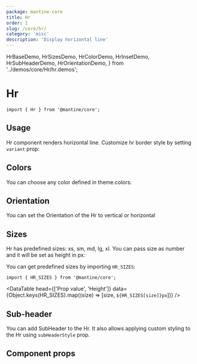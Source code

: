 ```yaml
---
package: mantine-core
title: Hr
order: 1
slug: /core/hr/
category: 'misc'
description: 'Display horizontal line'
---
```


  HrBaseDemo,
  HrSizesDemo,
  HrColorDemo,
  HrInsetDemo,
  HrSubHeaderDemo,
  HrOrientationDemo,
} from '../demos/core/Hr/hr.demos';

# Hr

<PageHeader source="mantine-core/src/Hr/Hr.tsx" docs="core/Hr.mdx" package="@mantine/core" />

```tsx
import { Hr } from '@mantine/core';
```

## Usage

Hr component renders horizontal line.
Customize hr border style by setting `variant` prop:

<HrBaseDemo />

## Colors

You can choose any color defined in <GatsbyLink to="/pages/theming/#colors">theme.colors</GatsbyLink>:

<HrColorDemo />

## Orientation

You can set the Orientation of the Hr to vertical or horizontal

<HrOrientationDemo />

## Sizes

Hr has predefined sizes: xs, sm, md, lg, xl.
You can pass size as number and it will be set as height in px:

<HrSizesDemo />

You can get predefined sizes by importing `HR_SIZES`:

```tsx
import { HR_SIZES } from '@mantine/core';
```

<DataTable
  head={['Prop value', 'Height']}
  data={Object.keys(HR_SIZES).map((size) => [size, `${HR_SIZES[size]}px`])}
/>

## Sub-header

You can add SubHeader to the Hr. It also allows applying custom styling to the Hr using `subHeaderStyle` prop.

<HrSubHeaderDemo />

## Component props

<PropsTable component="Hr" />
